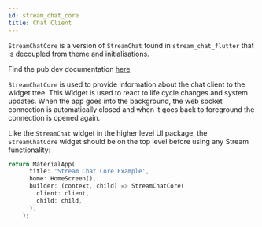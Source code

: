 ```yaml
---
id: stream_chat_core
title: Chat Client
---
```


`StreamChatCore` is a version of `StreamChat` found in `stream_chat_flutter` that is decoupled from 
theme and initialisations.

Find the pub.dev documentation [here](https://pub.dev/documentation/stream_chat_flutter_core/latest/stream_chat_flutter_core/StreamChatCore-class.html)

`StreamChatCore` is used to provide information about the chat client to the widget tree.
This Widget is used to react to life cycle changes and system updates.
When the app goes into the background, the web socket connection is automatically closed and when it goes back to foreground the connection is opened again.

Like the `StreamChat` widget in the higher level UI package, the `StreamChatCore` widget should
be on the top level before using any Stream functionality:

```dart
return MaterialApp(
      title: 'Stream Chat Core Example',
      home: HomeScreen(),
      builder: (context, child) => StreamChatCore(
        client: client,
        child: child,
      ),
    );
```
